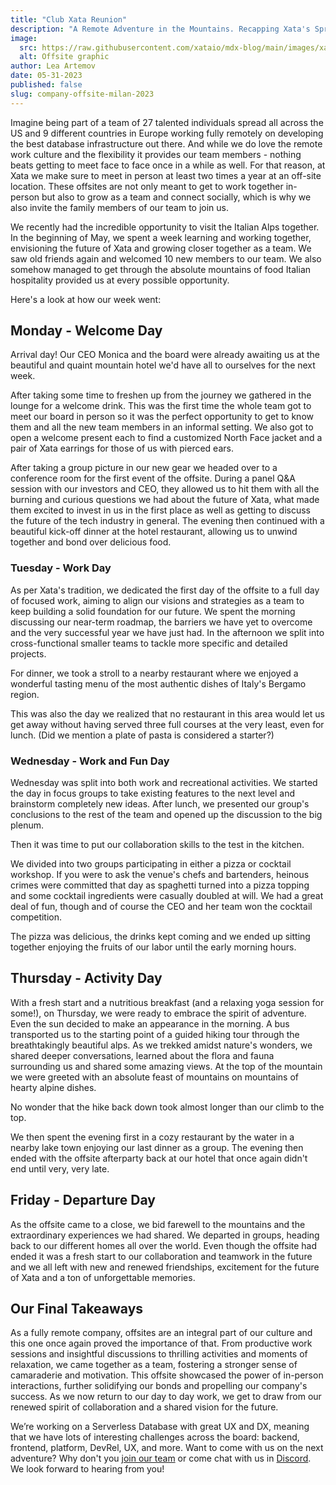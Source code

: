 ```yaml
---
title: "Club Xata Reunion"
description: "A Remote Adventure in the Mountains. Recapping Xata's Spring 2023 offsite."
image:
  src: https://raw.githubusercontent.com/xataio/mdx-blog/main/images/xata-vercel.jpg
  alt: Offsite graphic
author: Lea Artemov
date: 05-31-2023
published: false
slug: company-offsite-milan-2023
---
```


Imagine being part of a team of 27 talented individuals spread all across the US and 9 different countries in Europe working fully remotely on developing the best database infrastructure out there. And while we do love the remote work culture and the flexibility it provides our team members - nothing beats getting to meet face to face once in a while as well. For that reason, at Xata we make sure to meet in person at least two times a year at an off-site location. These offsites are not only meant to get to work together in-person but also to grow as a team and connect socially, which is why we also invite the family members of our team to join us.

We recently had the incredible opportunity to visit the Italian Alps together. In the beginning of May, we spent a week learning and working together, envisioning the future of Xata and growing closer together as a team. We saw old friends again and welcomed 10 new members to our team. We also somehow managed to get through the absolute mountains of food Italian hospitality provided us at every possible opportunity. 

Here's a look at how our week went: 

## Monday - Welcome Day

<ArticleImage
  src="https://raw.githubusercontent.com/xataio/mdx-blog/main/images/sp23-offsite1.jpg"
  alt="Our first picture together with our new jackets"
  caption="Our first picture together with our new jackets"
  position="center"
  variant="nightParty"
  width="1999"
  height="1333"
/>

Arrival day! Our CEO Monica and the board were already awaiting us at the beautiful and quaint mountain hotel we'd have all to ourselves for the next week.

After taking some time to freshen up from the journey we gathered in the lounge for a welcome drink. This was the first time the whole team got to meet our board in person so it was the perfect opportunity to get to know them and all the new team members in an informal setting. 
We also got to open a welcome present each to find a customized North Face jacket and a pair of Xata earrings for those of us with pierced ears. 

After taking a group picture in our new gear we headed over to a conference room for the first event of the offsite. During a panel Q&A session with our investors and CEO, they allowed us to hit them with all the burning and curious questions we had about the future of Xata, what made them excited to invest in us in the first place as well as getting to discuss the future of the tech industry in general. 
The evening then continued with a beautiful kick-off dinner at the hotel restaurant, allowing us to unwind together and bond over delicious food.

<ArticleImage
  src="https://raw.githubusercontent.com/xataio/mdx-blog/main/images/sp23-offsite2.jpg"
  alt="Panel discussion with the board. Monica Sarbu, Erica Brescia and Erin Price-Wright"
  caption="Panel discussion with the board. Monica Sarbu, Erica Brescia and Erin Price-Wright"
  position="center"
  variant="nightParty"
  width="1999"
  height="1333"
/>


### Tuesday - Work Day

As per Xata's tradition, we dedicated the first day of the offsite to a full day of focused work, aiming to align our visions and strategies as a team to keep building a solid foundation for our future. We spent the morning discussing our near-term roadmap, the barriers we have yet to overcome and the very successful year we have just had. In the afternoon we split into cross-functional smaller teams to tackle more specific and detailed projects.

For dinner, we took a stroll to a nearby restaurant where we enjoyed a wonderful tasting menu of the most authentic dishes of Italy's Bergamo region. 

This was also the day we realized that no restaurant in this area would let us get away without having served three full courses at the very least, even for lunch. (Did we mention a plate of pasta is considered a starter?)

<ArticleImage
  src="https://raw.githubusercontent.com/xataio/mdx-blog/main/images/sp23-offsite3.jpg"
  alt="The team brainstorming our brand update"
  caption="The team brainstorming our brand update"
  position="center"
  variant="nightParty"
  width="1999"
  height="1333"
/>

### Wednesday - Work and Fun Day

Wednesday was split into both work and recreational activities. We started the day in focus groups to take existing features to the next level and brainstorm completely new ideas. After lunch, we presented our group's conclusions to the rest of the team and opened up the discussion to the big plenum.

<ArticleImage
  src="https://raw.githubusercontent.com/xataio/mdx-blog/main/images/sp23-offsite4.jpg"
  alt="Cocktail creation faceoff"
  caption="Cocktail creation faceoff"
  position="center"
  variant="nightParty"
  width="1500"
  height="1999"
/>

Then it was time to put our collaboration skills to the test in the kitchen.

We divided into two groups participating in either a pizza or cocktail workshop. If you were to ask the venue's chefs and bartenders, heinous crimes were committed that day as spaghetti turned into a pizza topping and some cocktail ingredients were casually doubled at will. We had a great deal of fun, though and of course the CEO and her team won the cocktail competition. 

The pizza was delicious, the drinks kept coming and we ended up sitting together enjoying the fruits of our labor until the early morning hours. 

<ArticleImage
  src="https://raw.githubusercontent.com/xataio/mdx-blog/main/images/sp23-offsite5.jpg"
  alt="Making (and eating) pizza together"
  caption="Making (and eating) pizza together"
  position="center"
  variant="nightParty"
  width="1999"
  height="1506"
/>

## Thursday - Activity Day

With a fresh start and a nutritious breakfast (and a relaxing yoga session for some!), on Thursday, we were ready to embrace the spirit of adventure. Even the sun decided to make an appearance in the morning. A bus transported us to the starting point of a guided hiking tour through the breathtakingly beautiful alps. As we trekked amidst nature's wonders, we shared deeper conversations, learned about the flora and fauna surrounding us and shared some amazing views. At the top of the mountain we were greeted with an absolute feast of mountains on mountains of hearty alpine dishes.

No wonder that the hike back down took almost longer than our climb to the top.

We then spent the evening first in a cozy restaurant by the water in a nearby lake town enjoying our last dinner as a group. The evening then ended with the offsite afterparty back at our hotel that once again didn't end until very, very late.

<ArticleImage
  src="https://raw.githubusercontent.com/xataio/mdx-blog/main/images/sp23-offsite6.jpg"
  alt="Cheers to Club Mate - our favorite drink we decided to rebrand into club Xata for us"
  caption="Cheers to Club Mate - our favorite drink we decided to rebrand into club Xata for us"
  position="center"
  variant="nightParty"
  width="1999"
  height="1333"
/>

## Friday - Departure Day

As the offsite came to a close, we bid farewell to the mountains and the extraordinary experiences we had shared. We departed in groups, heading back to our different homes all over the world. Even though the offsite had ended it was a fresh start to our collaboration and teamwork in the future and we all left with new and renewed friendships, excitement for the future of Xata and a ton of unforgettable memories.

<ArticleImage
  src="https://raw.githubusercontent.com/xataio/mdx-blog/main/images/sp23-offsite7.jpg"
  alt="The Xata team at the mountain top"
  caption="The Xata team at the mountain top"
  position="center"
  variant="nightParty"
  width="1999"
  height="1333"
/>

## Our Final Takeaways

As a fully remote company, offsites are an integral part of our culture and this one once again proved the importance of that. From productive work sessions and insightful discussions to thrilling activities and moments of relaxation, we came together as a team, fostering a stronger sense of camaraderie and motivation. This offsite showcased the power of in-person interactions, further solidifying our bonds and propelling our company's success. As we now return to our day to day work, we get to draw from our renewed spirit of collaboration and a shared vision for the future.

We’re working on a Serverless Database with great UX and DX, meaning that we have lots of interesting challenges across the board: backend, frontend, platform, DevRel, UX, and more. Want to come with us on the next adventure? Why don't you [join our team](https://xata.io/careers) or come chat with us in [Discord](https://xata.io/discord). We look forward to hearing from you!